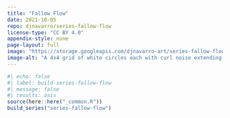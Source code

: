 ```yaml
---
title: "Fallow Flow"
date: 2021-10-05
repo: djnavarro/series-fallow-flow
license-type: "CC BY 4.0"
appendix-style: none
page-layout: full
image: "https://storage.googleapis.com/djnavarro-art/series-fallow-flow/800/fallow-flow_10_pos1006-seed1160.png"
image-alt: "A 4x4 grid of white circles each with curl noise extending from them against a pink background"
---
```

   
::: {.grid}
  
```r
#| echo: false
#| label: build-series-fallow-flow
#| message: false
#| results: asis
source(here::here("_common.R"))
build_series("series-fallow-flow")
```
   
:::
   
